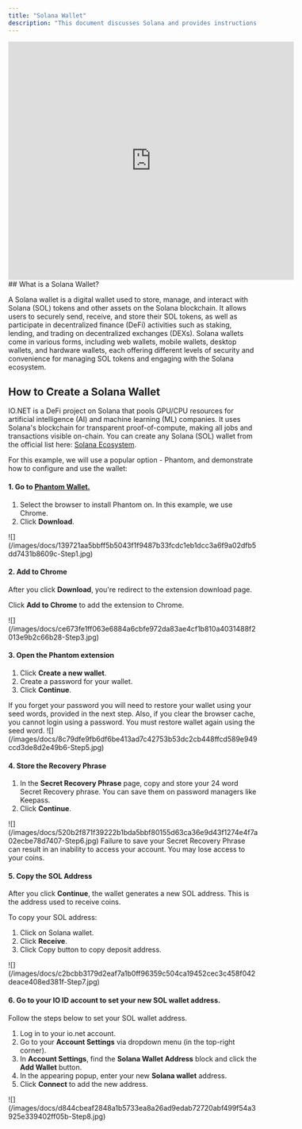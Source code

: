 ```yaml
---
title: "Solana Wallet"
description: "This document discusses Solana and provides instructions on how to create a Solana Wallet."
---
```


<iframe width="576" height="480" src="https://www.youtube.com/embed/_aFIHOLTpis" title="Solana Wallet Installation Guide" frameborder="0" allow="accelerometer; autoplay; clipboard-write; encrypted-media; gyroscope; picture-in-picture; web-share" referrerpolicy="strict-origin-when-cross-origin" allowfullscreen></iframe>
## What is a Solana Wallet?

A Solana wallet is a digital wallet used to store, manage, and interact with Solana (SOL) tokens and other assets on the Solana blockchain. It allows users to securely send, receive, and store their SOL tokens, as well as participate in decentralized finance (DeFi) activities such as staking, lending, and trading on decentralized exchanges (DEXs). Solana wallets come in various forms, including web wallets, mobile wallets, desktop wallets, and hardware wallets, each offering different levels of security and convenience for managing SOL tokens and engaging with the Solana ecosystem.

## How to Create a Solana Wallet

IO.NET is a DeFi project on Solana that pools GPU/CPU resources for artificial intelligence (AI) and machine learning (ML) companies. It uses Solana's blockchain for transparent proof-of-compute, making all jobs and transactions visible on-chain. You can create any Solana (SOL) wallet from the official list here: [Solana Ecosystem](https://solana.com/en/ecosystem/explore?categories=wallet).

For this example, we will use a popular option - Phantom, and demonstrate how to configure and use the wallet:

#### 1. Go to [Phantom Wallet.](https://phantom.app/)

1. Select the browser to install Phantom on. In this example, we use Chrome.
2. Click **Download**.

<Frame>
![](/images/docs/139721aa5bbff5b5043f1f9487b33fcdc1eb1dcc3a6f9a02dfb5dd7431b8609c-Step1.jpg)
</Frame>

#### 2. Add to Chrome

After you click **Download**, you're redirect to the extension download page.

Click **Add to Chrome** to add the extension to Chrome.

<Frame>
![](/images/docs/ce673fe1ff063e6884a6cbfe972da83ae4cf1b810a4031488f2013e9b2c66b28-Step3.jpg)
</Frame>

#### 3. Open the Phantom extension

1. Click **Create a new wallet**.
2. Create a password for your wallet.
3. Click **Continue**.

<Info>
If you forget your password you will need to restore your wallet using your seed words, provided in the next step. Also, if you clear the browser cache, you cannot login using a password. You must restore wallet again using the seed word.
</Info>

<Frame>
![](/images/docs/8c79dfe9fb6df6be413ad7c42753b53dc2cb448ffcd589e949ccd3de8d2e49b6-Step5.jpg)
</Frame>

#### 4. Store the Recovery Phrase

1. In the **Secret Recovery Phrase** page, copy and store your 24 word Secret Recovery phrase. You can save them on password managers like Keepass.
2. Click **Continue**.

<Frame>
![](/images/docs/520b2f871f39222b1bda5bbf80155d63ca36e9d43f1274e4f7a02ecbe78d7407-Step6.jpg)
</Frame>

<Warning>
Failure to save your Secret Recovery Phrase can result in an inability to access your account. You may lose access to your coins.
</Warning>

#### 5. Copy the SOL Address

After you click **Continue**, the wallet generates a new SOL address. This is the address used to receive coins.

To copy your SOL address:

1. Click on Solana wallet.
2. Click **Receive**.
3. Click Copy button to copy deposit address.

<Frame>
![](/images/docs/c2bcbb3179d2eaf7a1b0ff96359c504ca19452cec3c458f042deace408ed381f-Step7.jpg)
</Frame>

#### 6. Go to your IO ID account to set your new SOL wallet address.

Follow the steps below to set your SOL wallet address.

1. Log in to your io.net account.
2. Go to your **Account Settings** via dropdown menu (in the top-right corner).
3. In **Account Settings**, find the **Solana Wallet Address** block and click the **Add Wallet** button.
4. In the appearing popup, enter your new **Solana wallet** address.
5. Click **Connect** to add the new address.

<Frame>
![](/images/docs/d844cbeaf2848a1b5733ea8a26ad9edab72720abf499f54a3925e339402ff05b-Step8.jpg)
</Frame>

